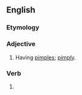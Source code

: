 ==English==

===Etymology===
{{suffix|en|pimple|ed}}

===Adjective===
{{en-adj}}

# Having [[pimple]]s; [[pimply]].

===Verb===
{{head|en|verb form}}

# {{en-past of|pimple}}
